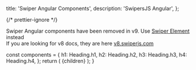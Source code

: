 
  title: 'Swiper Angular Components',
  description: 'SwipersJS Angular',
};

{/* prettier-ignore */}
<div className="important-note space-y-4 2xl:mr-0">
  <div>Swiper Angular components have been removed in v9. Use <a href="/element">Swiper Element</a> instead</div>
  <div>If you are looking for v8 docs, they are here <a href="https://v8.swiperjs.com" target="_blank">v8.swiperjs.com</a></div>
</div>

  const components = {
    h1: Heading.h1,
    h2: Heading.h2,
    h3: Heading.h3,
    h4: Heading.h4,
  };
  return (
    <MDXProvider components={components}>
      <WithSidebarLayout meta={meta}>{children}</WithSidebarLayout>
    </MDXProvider>
  );
}
